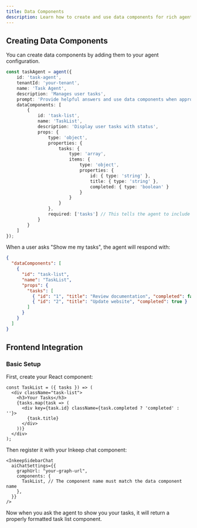 ```yaml
---
title: Data Components
description: Learn how to create and use data components for rich agent responses
---
```


<Snippet file="multi-agent-framework/what-are-data-components.mdx" />

## Creating Data Components

You can create data components by adding them to your agent configuration.

```typescript
const taskAgent = agent({
    id: 'task-agent',
    tenantId: 'your-tenant',
    name: 'Task Agent',
    description: 'Manages user tasks',
    prompt: 'Provide helpful answers and use data components when appropriate.',
    dataComponents: [
        {
            id: 'task-list',
            name: 'TaskList',
            description: 'Display user tasks with status',
            props: {
                type: 'object',
                properties: {
                    tasks: {
                        type: 'array',
                        items: {
                            type: 'object',
                            properties: {
                                id: { type: 'string' },
                                title: { type: 'string' },
                                completed: { type: 'boolean' }
                            }
                        }
                    }
                },
                required: ['tasks'] // This tells the agent to include the tasks array in the response
            }
        }
    ]
});
```

When a user asks "Show me my tasks", the agent will respond with:

```json
{
  "dataComponents": [
    {
      "id": "task-list",
      "name": "TaskList",
      "props": {
        "tasks": [
          { "id": "1", "title": "Review documentation", "completed": false },
          { "id": "2", "title": "Update website", "completed": true }
        ]
      }
    }
  ]
}
```

## Frontend Integration

### Basic Setup

First, create your React component:

```tsx
const TaskList = ({ tasks }) => (
  <div className="task-list">
    <h3>Your Tasks</h3>
    {tasks.map(task => (
      <div key={task.id} className={task.completed ? 'completed' : ''}>
        {task.title}
      </div>
    ))}
  </div>
);
```

Then register it with your Inkeep chat component:

```tsx
<InkeepSidebarChat
  aiChatSettings={{
    graphUrl: "your-graph-url",
    components: {
      TaskList, // The component name must match the data component name
    },
  }}
/>
```

Now when you ask the agent to show you your tasks, it will return a properly formatted task list component.